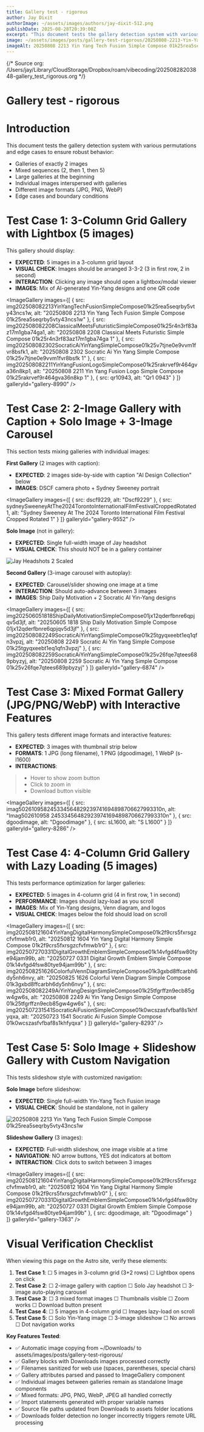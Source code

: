 ```yaml
---
title: Gallery test - rigorous
author: Jay Dixit
authorImage: ~/assets/images/authors/jay-dixit-512.png
publishDate: 2025-08-28T20:39:00Z
excerpt: "This document tests the gallery detection system with various permutations and edge cases to ensure robust behavior:"
image: ~/assets/images/posts/gallery-test-rigorous/20250808-2213-Yin-Yang-Tech-Fusion-simple-compose-01k25rea5seqrby5vty43ncs1w.png
imageAlt: 20250808 2213 Yin Yang Tech Fusion Simple Compose 01k25rea5seqrby5vty43ncs1w
---
```

{/* Source org: /Users/jay/Library/CloudStorage/Dropbox/roam/vibecoding/20250828203848-gallery_test_rigorous.org */}


# Gallery test - rigorous

# Introduction

This document tests the gallery detection system with various permutations and edge cases to ensure robust behavior:

-   Galleries of exactly 2 images
-   Mixed sequences (2, then 1, then 5)
-   Large galleries at the beginning
-   Individual images interspersed with galleries
-   Different image formats (JPG, PNG, WebP)
-   Edge cases and boundary conditions

# Test Case 1: 3-Column Grid Gallery with Lightbox (5 images)

This gallery should display:

-   ****EXPECTED****: 5 images in a 3-column grid layout
-   ****VISUAL CHECK****: Images should be arranged 3-3-2 (3 in first row, 2 in second)
-   ****INTERACTION****: Clicking any image should open a lightbox/modal viewer
-   ****IMAGES****: Mix of AI-generated Yin-Yang designs and one QR code

<ImageGallery
  images={[
    { src: img202508082213YinYangTechFusionSimpleCompose01k25rea5seqrby5vty43ncs1w, alt: "20250808 2213 Yin Yang Tech Fusion Simple Compose 01k25rea5seqrby5vty43ncs1w" },
    { src: img202508082208ClassicalMeetsFuturisticSimpleCompose01k25r4n3rf83az17m1gba74ga1, alt: "20250808 2208 Classical Meets Futuristic Simple Compose 01k25r4n3rf83az17m1gba74ga 1" },
    { src: img202508082302SocraticAiYinYangSimpleCompose01k25v7tjne0e9vvm1fvr8bsfk1, alt: "20250808 2302 Socratic Ai Yin Yang Simple Compose 01k25v7tjne0e9vvm1fvr8bsfk 1" },
    { src: img202508082211YinYangFusionLogoSimpleCompose01k25rakrvef9r464gva36n8kp1, alt: "20250808 2211 Yin Yang Fusion Logo Simple Compose 01k25rakrvef9r464gva36n8kp 1" },
    { src: qr10943, alt: "Qr1 0943" }
  ]}
  galleryId="gallery-8990"
/>

# Test Case 2: 2-Image Gallery with Caption + Solo Image + 3-Image Carousel

This section tests mixing galleries with individual images:

****First Gallery**** (2 images with caption):

-   ****EXPECTED****: 2 images side-by-side with caption "AI Design Collection" below
-   ****IMAGES****: DSCF camera photo + Sydney Sweeney portrait

<ImageGallery
  images={[
    { src: dscf9229, alt: "Dscf9229" },
    { src: sydneySweeneyAtThe2024TorontoInternationalFilmFestivalCroppedRotated1, alt: "Sydney Sweeney At The 2024 Toronto International Film Festival Cropped Rotated 1" }
  ]}
  galleryId="gallery-9552"
/>

****Solo Image**** (not in gallery):

-   ****EXPECTED****: Single full-width image of Jay headshot
-   ****VISUAL CHECK****: This should NOT be in a gallery container

<Image src={jayHeadshots2Scaled} alt="Jay Headshots 2 Scaled" />

****Second Gallery**** (3-image carousel with autoplay):

-   ****EXPECTED****: Carousel/slider showing one image at a time
-   ****INTERACTION****: Should auto-advance between 3 images
-   ****IMAGES****: Ship Daily Motivation + 2 Socratic AI Yin-Yang designs

<ImageGallery
  images={[
    { src: img202506051818ShipDailyMotivationSimpleCompose01jx12qderfbnre6qpjqv5d3jf, alt: "20250605 1818 Ship Daily Motivation Simple Compose 01jx12qderfbnre6qpjqv5d3jf" },
    { src: img202508082249SocraticAiYinYangSimpleCompose01k25tgyqxeebt1eq1qfn3vpzj, alt: "20250808 2249 Socratic Ai Yin Yang Simple Compose 01k25tgyqxeebt1eq1qfn3vpzj" },
    { src: img202508082259SocraticAiYinYangSimpleCompose01k25v26fqe7qtees689pbyzyj, alt: "20250808 2259 Socratic Ai Yin Yang Simple Compose 01k25v26fqe7qtees689pbyzyj" }
  ]}
  galleryId="gallery-6874"
/>

# Test Case 3: Mixed Format Gallery (JPG/PNG/WebP) with Interactive Features

This gallery tests different image formats and interactive features:

-   ****EXPECTED****: 3 images with thumbnail strip below
-   ****FORMATS****: 1 JPG (long filename), 1 PNG (dgoodimage), 1 WebP (s-l1600)
-   ****INTERACTIONS****: 
> -   Hover to show zoom button
> -   Click to zoom in
> -   Download button visible

<ImageGallery
  images={[
    { src: imag502610958245334564829239741694898706627993310n, alt: "Imag502610958 245334564829239741694898706627993310n" },
    { src: dgoodimage, alt: "Dgoodimage" },
    { src: sL1600, alt: "S L1600" }
  ]}
  galleryId="gallery-8286"
/>

# Test Case 4: 4-Column Grid Gallery with Lazy Loading (5 images)

This tests performance optimization for larger galleries:

-   ****EXPECTED****: 5 images in 4-column grid (4 in first row, 1 in second)
-   ****PERFORMANCE****: Images should lazy-load as you scroll
-   ****IMAGES****: Mix of Yin-Yang designs, Venn diagram, and logos
-   ****VISUAL CHECK****: Images below the fold should load on scroll

<ImageGallery
  images={[
    { src: img202508121604YinYangDigitalHarmonySimpleCompose01k2f9crs5fxrsgzcfvfmwb1r0, alt: "20250812 1604 Yin Yang Digital Harmony Simple Compose 01k2f9crs5fxrsgzcfvfmwb1r0" },
    { src: img202507270331DigitalGrowthEmblemSimpleCompose01k14vfgd4fsw80tye94jam99b, alt: "20250727 0331 Digital Growth Emblem Simple Compose 01k14vfgd4fsw80tye94jam99b" },
    { src: img202508251626ColorfulVennDiagramSimpleCompose01k3gxbd8ffcarbh6dy5nh6nvy, alt: "20250825 1626 Colorful Venn Diagram Simple Compose 01k3gxbd8ffcarbh6dy5nh6nvy" },
    { src: img202508082249AiYinYangDesignSimpleCompose01k25tfgrffzn9ecb85gw4gw6s, alt: "20250808 2249 Ai Yin Yang Design Simple Compose 01k25tfgrffzn9ecb85gw4gw6s" },
    { src: img202507231541SocraticAiFusionSimpleCompose01k0wcszasfvfbaf8s1khfyqxa, alt: "20250723 1541 Socratic Ai Fusion Simple Compose 01k0wcszasfvfbaf8s1khfyqxa" }
  ]}
  galleryId="gallery-8293"
/>

# Test Case 5: Solo Image + Slideshow Gallery with Custom Navigation

This tests slideshow style with customized navigation:

****Solo Image**** before slideshow:

-   ****EXPECTED****: Single full-width Yin-Yang Tech Fusion image
-   ****VISUAL CHECK****: Should be standalone, not in gallery

<Image src={img202508082213YinYangTechFusionSimpleCompose01k25rea5seqrby5vty43ncs1w} alt="20250808 2213 Yin Yang Tech Fusion Simple Compose 01k25rea5seqrby5vty43ncs1w" />

****Slideshow Gallery**** (3 images):

-   ****EXPECTED****: Full-width slideshow, one image visible at a time
-   ****NAVIGATION****: NO arrow buttons, YES dot indicators at bottom
-   ****INTERACTION****: Click dots to switch between 3 images

<ImageGallery
  images={[
    { src: img202508121604YinYangDigitalHarmonySimpleCompose01k2f9crs5fxrsgzcfvfmwb1r0, alt: "20250812 1604 Yin Yang Digital Harmony Simple Compose 01k2f9crs5fxrsgzcfvfmwb1r0" },
    { src: img202507270331DigitalGrowthEmblemSimpleCompose01k14vfgd4fsw80tye94jam99b, alt: "20250727 0331 Digital Growth Emblem Simple Compose 01k14vfgd4fsw80tye94jam99b" },
    { src: dgoodimage, alt: "Dgoodimage" }
  ]}
  galleryId="gallery-1363"
/>

# Visual Verification Checklist

When viewing this page on the Astro site, verify these elements:

1.  **Test Case 1**: ☐ 5 images in 3-column grid (3+2 rows) ☐ Lightbox opens on click
2.  **Test Case 2**: ☐ 2-image gallery with caption ☐ Solo Jay headshot ☐ 3-image auto-playing carousel
3.  **Test Case 3**: ☐ 3 mixed format images ☐ Thumbnails visible ☐ Zoom works ☐ Download button present
4.  **Test Case 4**: ☐ 5 images in 4-column grid ☐ Images lazy-load on scroll
5.  **Test Case 5**: ☐ Solo Yin-Yang image ☐ 3-image slideshow ☐ No arrows ☐ Dot navigation works

**Key Features Tested**:

-   ✅ Automatic image copying from ~/Downloads/ to assets/images/posts/gallery-test-rigorous/
-   ✅ Gallery blocks with Downloads images processed correctly
-   ✅ Filenames sanitized for web use (spaces, parentheses, special chars)
-   ✅ Gallery attributes parsed and passed to ImageGallery component
-   ✅ Individual images between galleries remain as standalone Image components
-   ✅ Mixed formats: JPG, PNG, WebP, JPEG all handled correctly
-   ✅ Import statements generated with proper variable names
-   ✅ Source file paths updated from Downloads to assets folder locations
-   ✅ Downloads folder detection no longer incorrectly triggers remote URL processing


